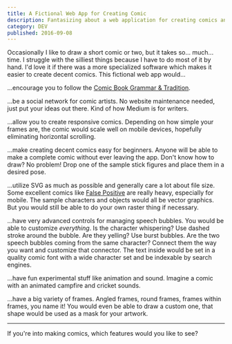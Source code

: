 ```yaml
---
title: A Fictional Web App for Creating Comic
description: Fantasizing about a web application for creating comics and brainstorming features.
category: DEV
published: 2016-09-08
---
```


Occasionally I like to draw a short comic or two, but it takes so... much... time. I struggle with the silliest things because I have to do most of it by hand. I'd love it if there was a more specialized software which makes it easier to create decent comics. This fictional web app would...

...encourage you to follow the [Comic Book Grammar & Tradition][comic-grammar].

...be a social network for comic artists. No website maintenance needed, just put your ideas out there. Kind of how Medium is for writers.

...allow you to create responsive comics. Depending on how simple your frames are, the comic would scale well on mobile devices, hopefully eliminating horizontal scrolling.

...make creating decent comics easy for beginners. Anyone will be able to make a complete comic without ever leaving the app. Don't know how to draw? No problem! Drop one of the sample stick figures and place them in a desired pose.

...utilize SVG as much as possible and generally care a lot about file size. Some excellent comics like [False Positive][false-positive] are really heavy, especially for mobile. The sample characters and objects would all be vector graphics. But you would still be able to do your own raster thing if necessary.

...have very advanced controls for managing speech bubbles. You would be able to customize _everything_. Is the character whispering? Use dashed stroke around the bubble. Are they yelling? Use burst bubbles. Are the two speech bubbles coming from the same character? Connect them the way you want and customize that connector. The text inside would be set in a quality comic font with a wide character set and be indexable by search engines.

...have fun experimental stuff like animation and sound. Imagine a comic with an animated campfire and cricket sounds.

...have a big variety of frames. Angled frames, round frames, frames within frames, you name it! You would even be able to draw a custom one, that shape would be used as a mask for your artwork.

---

If you're into making comics, which features would you like to see?

[comic-grammar]: http://www.blambot.com/articles_grammar.shtml
[false-positive]: http://falsepositivecomic.com/